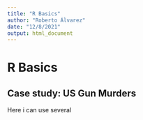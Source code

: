 ```yaml
---
title: "R Basics"
author: "Roberto Álvarez"
date: "12/8/2021"
output: html_document
---
```


# R Basics

## Case study: US Gun Murders

Here i can use several
